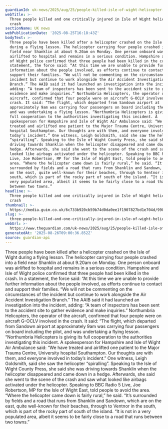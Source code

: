 ```yaml
---
guardianId: uk-news/2025/aug/25/people-killed-isle-of-wight-helicopter-crash
webTitle: >-
  Three people killed and one critically injured in Isle of Wight helicopter
  crash
sectionName: UK news
webPublicationDate: '2025-08-25T16:18:43Z'
bodyText: >-
  Three people have been killed after a helicopter crashed on the Isle of Wight
  during a flying lesson. The helicopter carrying four people crashed into a
  field near Shanklin at about 9.20am on Monday. One person onboard was
  airlifted to hospital and remains in a serious condition. Hampshire and Isle
  of Wight police confirmed that three people had been killed in the crash. In a
  statement, the force said: “At this time we are unable to provide further
  information about the people involved, as efforts continue to contact and
  support their families. “We will not be commenting on the circumstances of the
  incident but continue to work alongside the Air Accident Investigation
  Branch.” The AAIB said it had launched an investigation into the incident,
  adding: “A team of inspectors has been sent to the accident site to gather
  evidence and make inquiries.” Northumbria Helicopters, the operator of the
  aircraft, confirmed that four people were on aircraft G-OCLV involved in the
  crash. It said: “The flight, which departed from Sandown airport at
  approximately 9am was carrying four passengers on board including the pilot,
  and was undertaking a flying lesson. “Northumbria Helicopters is giving its
  full cooperation to the authorities investigating this incident. A
  spokesperson for Hampshire and Isle of Wight Air Ambulance said: “We have
  treated and airlifted one patient to the Major Trauma Centre, University
  hospital Southampton. Our thoughts are with them, and everyone involved in
  today’s incident.” One witness, Leigh Goldsmith, said she saw the helicopter
  “spiralling”. Speaking to the Isle of Wight County Press, she said she was
  driving towards Shanklin when the helicopter disappeared and came down in a
  hedge. Afterwards, she said she went to the scene of the crash and saw what
  looked like airbags activated under the helicopter. Speaking to BBC Radio 5
  Live, Joe Robertson, MP for the Isle of Wight East, told people to avoid the
  area. “Where the helicopter came down is fairly rural,” he said. “It’s
  surrounded by fields and a road that runs from Shanklin and Sandown, which are
  on the east, quite well-known for their beaches, through to Ventnor in the
  south, which is part of the rocky part of south of the island. “It is not in a
  very populated area, albeit it seems to be fairly close to a road that runs
  between two towns.”
headline: >-
  Three people killed and one critically injured in Isle of Wight helicopter
  crash
thumbnail: >-
  https://media.guim.co.uk/6c733b920cb59b74d0da0ee1f1907827bd1e704d/998_0_6227_4984/500.jpg
slug: >-
  three-people-killed-and-one-critically-injured-in-isle-of-wight-helicopter-crash
webUrl: >-
  https://www.theguardian.com/uk-news/2025/aug/25/people-killed-isle-of-wight-helicopter-crash
generatedAt: '2025-08-26T09:00:36.852Z'
source: guardian-api
---
```

Three people have been killed after a helicopter crashed on the Isle of Wight during a flying lesson. The helicopter carrying four people crashed into a field near Shanklin at about 9.20am on Monday. One person onboard was airlifted to hospital and remains in a serious condition. Hampshire and Isle of Wight police confirmed that three people had been killed in the crash. In a statement, the force said: “At this time we are unable to provide further information about the people involved, as efforts continue to contact and support their families. “We will not be commenting on the circumstances of the incident but continue to work alongside the Air Accident Investigation Branch.” The AAIB said it had launched an investigation into the incident, adding: “A team of inspectors has been sent to the accident site to gather evidence and make inquiries.” Northumbria Helicopters, the operator of the aircraft, confirmed that four people were on aircraft G-OCLV involved in the crash. It said: “The flight, which departed from Sandown airport at approximately 9am was carrying four passengers on board including the pilot, and was undertaking a flying lesson. “Northumbria Helicopters is giving its full cooperation to the authorities investigating this incident. A spokesperson for Hampshire and Isle of Wight Air Ambulance said: “We have treated and airlifted one patient to the Major Trauma Centre, University hospital Southampton. Our thoughts are with them, and everyone involved in today’s incident.” One witness, Leigh Goldsmith, said she saw the helicopter “spiralling”. Speaking to the Isle of Wight County Press, she said she was driving towards Shanklin when the helicopter disappeared and came down in a hedge. Afterwards, she said she went to the scene of the crash and saw what looked like airbags activated under the helicopter. Speaking to BBC Radio 5 Live, Joe Robertson, MP for the Isle of Wight East, told people to avoid the area. “Where the helicopter came down is fairly rural,” he said. “It’s surrounded by fields and a road that runs from Shanklin and Sandown, which are on the east, quite well-known for their beaches, through to Ventnor in the south, which is part of the rocky part of south of the island. “It is not in a very populated area, albeit it seems to be fairly close to a road that runs between two towns.”
